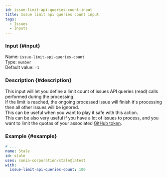 ```yaml
---
id: issue-limit-api-queries-count-input
title: Issue limit api queries count input
tags:
  - Issues
  - Inputs
---
```


### Input {#input}

Name: `issue-limit-api-queries-count`  
Type: `number`  
Default value: `-1`

### Description {#description}

This input will let you define a limit count of issues API queries (read) calls performed during the processing.  
If the limit is reached, the ongoing processed issue will finish it's processing then all other issues will be ignored.  
This can be useful when you want to play it safe with this action.  
This can be also very useful if you have a lot of issues to process, and you want to limit the quotas of your associated [GitHub token](../../github-token-input).

### Example {#example}

```yml {6}
# ...
name: Stale
id: stale
uses: sonia-corporation/stale@latest
with:
  issue-limit-api-queries-count: 100
```
